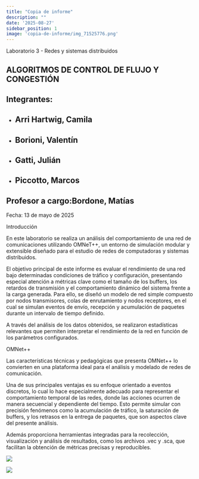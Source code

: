 ```yaml
---
title: "Copia de informe"
description: ""
date: '2025-08-27'
sidebar_position: 1
image: 'copia-de-informe/img_71525776.png'
---
```



<ColorText color="#000000"></ColorText>


<ColorText color="#073763">Laboratorio 3 - Redes y sistemas distribuidos</ColorText>


<ColorText color="#073763"></ColorText>


<ColorText color="#073763"></ColorText>


<ColorText color="#073763"></ColorText>


<ColorText color="#ffffff"></ColorText>


## ALGORITMOS DE CONTROL DE FLUJO Y CONGESTIÓN


## 


<ColorText color="#000000"></ColorText>


<ColorText color="#000000"></ColorText>


<ColorText color="#000000"></ColorText>


## Integrantes:


- ## Arri Hartwig, Camila


- ## Borioni, Valentín


- ## Gatti, Julián


- ## Piccotto, Marcos




## Profesor a cargo:Bordone, Matías


<ColorText color="#073763">Fecha</ColorText><ColorText color="#073763">:</ColorText> 13 de mayo de 2025


<ColorText color="#073763">Introducción</ColorText>


En este laboratorio se realiza un análisis del comportamiento de una red de comunicaciones utilizando OMNeT++, un entorno de simulación modular y extensible diseñado para el <ColorText color="#00ff00">estudio de redes de computadoras y sistemas distribuidos.</ColorText>


<ColorText color="#00ff00">El objetivo principal de este informe es evaluar el rendimiento de una red bajo determinadas condiciones de tráfico y configuración, presentando especial atención a métricas clave como el tamaño de los buffers, los retardos de transmisión y el comportamiento dinámico del sistema frente a la carga generada. Para ello, se diseñó un modelo de red simple compuesto por nodos transmisores, colas de enrutamiento y nodos receptores, en el cual se simulan eventos de envío, recepción y acumulación de paquetes durante un intervalo de tiempo definido.</ColorText>


<ColorText color="#000000">A través del análisis de los datos obtenidos, se realizaron estadísticas relevantes que permiten interpretar el rendimiento de la red en función de los parámetros configurados.</ColorText>


<ColorText color="#000000"></ColorText>


<ColorText color="#073763">OMNet++</ColorText><ColorText color="#000000"> </ColorText>


<ColorText color="#000000"></ColorText>


<ColorText color="#ff9900">Las características técnicas y pedagógicas que presenta OMNet++ lo convierten en una plataforma ideal para el análisis y modelado de redes de comunicación.</ColorText>


<ColorText color="#ff9900">Una de sus principales ventajas es su enfoque orientado a eventos discretos, lo cual lo hace especialmente adecuado para representar el comportamiento temporal de las redes, donde las acciones ocurren de manera secuencial y dependiente del tiempo. Esto permite simular con precisión fenómenos como la acumulación de tráfico, la saturación de buffers, y los retrasos en la entrega de paquetes, que son aspectos clave del presente análisis.</ColorText>


Además proporciona herramientas integradas para la recolección, visualización y análisis de resultados, como los archivos <ColorText color="#274e13">.vec</ColorText> y <ColorText color="#274e13">.sca</ColorText><ColorText color="#000000">, que facilitan la obtención de métricas precisas y reproducibles.</ColorText>


<ColorText color="#000000"></ColorText>


![](/img/copia-de-informe/img_66449418.png)




![](/img/copia-de-informe/img_80256461.png)




<ColorText color="#000000"></ColorText>


<ColorText color="#0000ee"><VideoPlayer src="fH8-2wxavJg" />

</ColorText>

